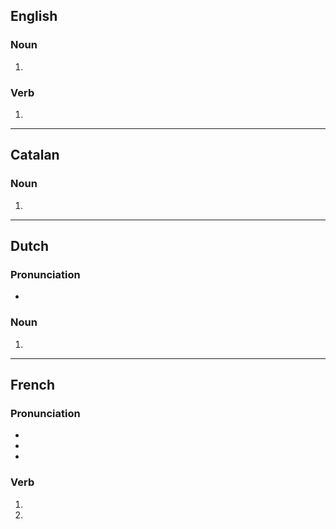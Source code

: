 {{also|barricadés}}
==English==

===Noun===
{{head|en|noun form}}

# {{plural of|en|barricade}}

===Verb===
{{head|en|verb form}}

# {{en-third-person singular of|barricade}}

----

==Catalan==

===Noun===
{{head|ca|noun form}}

# {{plural of|ca|barricada}}

----

==Dutch==

===Pronunciation===
* {{audio|nl|Nl-barricades.ogg|Audio}}

===Noun===
{{head|nl|noun form}}

# {{plural of|nl|barricade}}

----

==French==

===Pronunciation===
* {{fr-IPA|pos=v}}
* {{audio|fr|LL-Q150 (fra)-Lyokoï-barricades.wav|Audio}}
* {{homophones|fr|barricade|barricadent}}

===Verb===
{{head|fr|verb form}}

# {{inflection of|fr|barricader||2|s|pres|indc}}
# {{inflection of|fr|barricader||2|s|pres|subj}}